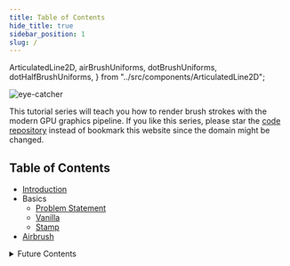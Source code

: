 ```yaml
---
title: Table of Contents
hide_title: true
sidebar_position: 1
slug: /
---
```


  ArticulatedLine2D,
  airBrushUniforms,
  dotBrushUniforms,
  dotHalfBrushUniforms,
} from "../src/components/ArticulatedLine2D";

![eye-catcher](./brushes.jpg)

This tutorial series will teach you how to render brush strokes with the modern GPU graphics pipeline.
If you like this series, please star the [code repository] instead of bookmark this website since the domain might be changed.

## Table of Contents

- [Introduction](./Introduction)
- Basics
  - [Problem Statement](./Basics/Basics)
  - [Vanilla](./Basics/Vanilla)
  - [Stamp](./Basics/Stamp)
- [Airbrush](./Airbrush)

<details>
<summary>Future Contents</summary>

**Stamp density and "ratio-distance"**

<div className="row row--no-gutters margin-left--xs">
  <div className="col col--6">
    <ArticulatedLine2D uniforms={dotBrushUniforms} />
    <center>
      <em> Adjacent dots </em>
    </center>
  </div>
  <div className="col col--6">
    <ArticulatedLine2D uniforms={dotHalfBrushUniforms} />
    <center>
      <em> Adjacent with one dot interleaved </em>
    </center>
  </div>
</div>
<br/>

You can see dots are adjacent to each other instead of equidistantly distributed.
The pattern is achieved by setting the intervals between dots proportional to their radii.
You will learn how to freely control stamp density along a stamp
stroke. Very important for a serious project.

**3D stroke**

Learn how to extend the algorithms to 3D space.

I'm integrating it into the Blender Grease Pencil:

<iframe
  width="100%"
  height="500"
  src="https://www.youtube.com/embed/Q7_3IhgHOZM?start=30"
  title="Blender Grease Pencil Stamp Brush Demo"
  allow="accelerometer; autoplay; clipboard-write; encrypted-media; gyroscope; picture-in-picture; web-share"
  allowFullScreen
></iframe>

</details>

[code repository]: https://github.com/ShenCiao/brush-rendering-tutorial
